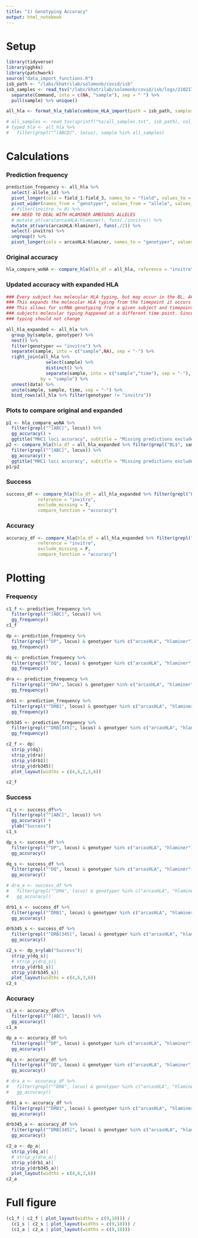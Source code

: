 ```yaml
---
title: "1) Genotyping Accuracy"
output: html_notebook
---
```


# Setup 
```r
library(tidyverse)
library(ggh4x)
library(patchwork)
source("data_import_functions.R")
isb_path <- "/labs/khatrilab/solomonb/covid/isb"
isb_samples <- read_tsv("/labs/khatrilab/solomonb/covid/isb/logs/210217_232725/parallel.log") %>% 
  separate(Command, into = c(NA, "sample"), sep = " ") %>% 
  pull(sample) %>% unique()
```

```r
all_hla <- format_hla_table(combine_HLA_import(path = isb_path, samples = isb_samples)) %>% filter(sample %in% isb_samples)

# all_samples <- read_tsv(sprintf("%s/all_samples.txt", isb_path), col_names = "sample") %>% pull(sample)
# typed_hla <- all_hla %>% 
#   filter(grepl("^[ABCD]", locus), sample %in% all_samples)
```
# Calculations

### Prediction frequency

```r
prediction_frequency <- all_hla %>% 
  select(-allele_id) %>% 
  pivot_longer(cols = field_1:field_3, names_to = "field", values_to = "allele") %>% 
  pivot_wider(names_from = "genotyper", values_from = "allele", values_fn = function(x) sum(!is.na(x)), values_fill = 0) %>% 
  # filter(invitro != 0) %>% 
  ### NEED TO DEAL WITH HLAMINER AMBIGOUS ALLELES
  # mutate_at(vars(arcasHLA:hlaminer), funs(./invitro)) %>% 
  mutate_at(vars(arcasHLA:hlaminer), funs(./2)) %>% 
  select(-invitro) %>% 
  ungroup() %>% 
  pivot_longer(cols = arcasHLA:hlaminer, names_to = "genotyper", values_to = "frequency")

```

### Original accuracy

```r
hla_compare_woNA <- compare_hla(hla_df = all_hla, reference = "invitro", exclude_missing = F, compare_function = "accuracy")
```

### Updated accuracy with expanded HLA

```r
### Every subject has molecular HLA typing, but may occur in the BL, AC, or CV timepoint
### This expands the molecular HLA typing from the timepoint it occurs to all other time points 
### This allows for scRNA genotyping from a given subject and timepoint to be assessed even if that
### subjects molecular typing happened at a different time point. Since HLA is genetic, the molecular
### typing should not change

all_hla_expanded <- all_hla %>% 
  group_by(sample, genotyper) %>% 
  nest() %>% 
  filter(genotyper == "invitro") %>% 
  separate(sample, into = c("sample",NA), sep = "-") %>% 
  right_join(all_hla %>% 
               select(sample) %>% 
               distinct() %>% 
               separate(sample, into = c("sample","time"), sep = "-"),
             by = "sample") %>% 
  unnest(data) %>% 
  unite(sample, sample, time, sep = "-") %>% 
  bind_rows(all_hla %>% filter(genotyper != "invitro"))
```

### Plots to compare original and expanded

```r
p1 <- hla_compare_woNA %>% 
  filter(grepl("^[ABC]", locus)) %>% 
  gg_accuracy() +
  ggtitle("MHC1 loci accuracy", subtitle = "Missing predictions excluded")
p2 <- compare_hla(hla_df = all_hla_expanded %>% filter(grepl("BL$", sample)), reference = "invitro", exclude_missing = F, compare_function = "accuracy") %>% 
  filter(grepl("^[ABC]", locus)) %>% 
  gg_accuracy() +
  ggtitle("MHC1 loci accuracy", subtitle = "Missing predictions excluded")
p1/p2
```

### Success
```r
success_df <- compare_hla(hla_df = all_hla_expanded %>% filter(grepl("BL$", sample)), 
            reference = "invitro", 
            exclude_missing = T, 
            compare_function = "accuracy") 
```

### Accuracy

```r
accuracy_df <- compare_hla(hla_df = all_hla_expanded %>% filter(grepl("BL$", sample)), 
            reference = "invitro", 
            exclude_missing = F, 
            compare_function = "accuracy") 
```

# Plotting

### Frequency

```r
c1_f <- prediction_frequency %>% 
  filter(grepl("^[ABC]", locus)) %>% 
  gg_frequency()
c1_f
```

```r
dp <- prediction_frequency %>% 
  filter(grepl("^DP", locus) & genotyper %in% c("arcasHLA", "hlaminer"),) %>% 
  gg_frequency()

dq <- prediction_frequency %>% 
  filter(grepl("^DQ", locus) & genotyper %in% c("arcasHLA", "hlaminer", "phlat"),) %>% 
  gg_frequency()

dra <- prediction_frequency %>% 
  filter(grepl("^DRA", locus) & genotyper %in% c("arcasHLA", "hlaminer"),) %>% 
  gg_frequency()

drb1 <- prediction_frequency %>% 
  filter(grepl("^DRB1", locus) & genotyper %in% c("arcasHLA", "hlaminer", "phlat"),) %>% 
  gg_frequency()

drb345 <- prediction_frequency %>% 
  filter(grepl("^DRB[345]", locus) & genotyper %in% c("arcasHLA", "hlaminer"),) %>% 
  gg_frequency()

c2_f <- dp|
  strip_y(dq)|
  strip_y(dra)|
  strip_y(drb1)|
  strip_y(drb345)|
  plot_layout(widths = c(4,6,2,3,6))

c2_f
```

### Success

```r
c1_s <- success_df%>% 
  filter(grepl("^[ABC]", locus)) %>% 
  gg_accuracy() +
  ylab("Success")
c1_s
```


```r
dp_s <- success_df %>% 
  filter(grepl("^DP", locus) & genotyper %in% c("arcasHLA", "hlaminer"),) %>% 
  gg_accuracy()

dq_s <- success_df %>% 
  filter(grepl("^DQ", locus) & genotyper %in% c("arcasHLA", "hlaminer", "phlat"),) %>% 
  gg_accuracy()

# dra_a <- success_df %>% 
#   filter(grepl("^DRA", locus) & genotyper %in% c("arcasHLA", "hlaminer"),) %>% 
#   gg_accuracy()

drb1_s <- success_df %>% 
  filter(grepl("^DRB1", locus) & genotyper %in% c("arcasHLA", "hlaminer", "phlat"),) %>% 
  gg_accuracy()

drb345_s <- success_df %>% 
  filter(grepl("^DRB[345]", locus) & genotyper %in% c("arcasHLA", "hlaminer"),) %>% 
  gg_accuracy()

c2_s <- dp_s+ylab("Success")|
  strip_y(dq_s)|
  # strip_y(dra_s)|
  strip_y(drb1_s)|
  strip_y(drb345_s)|
  plot_layout(widths = c(4,6,3,6))
c2_s
```

### Accuracy

```r
c1_a <- accuracy_df%>% 
  filter(grepl("^[ABC]", locus)) %>% 
  gg_accuracy()
c1_a
```

```r
dp_a <- accuracy_df %>% 
  filter(grepl("^DP", locus) & genotyper %in% c("arcasHLA", "hlaminer"),) %>% 
  gg_accuracy()

dq_a <- accuracy_df %>% 
  filter(grepl("^DQ", locus) & genotyper %in% c("arcasHLA", "hlaminer", "phlat"),) %>% 
  gg_accuracy()

# dra_a <- accuracy_df %>% 
#   filter(grepl("^DRA", locus) & genotyper %in% c("arcasHLA", "hlaminer"),) %>% 
#   gg_accuracy()

drb1_a <- accuracy_df %>% 
  filter(grepl("^DRB1", locus) & genotyper %in% c("arcasHLA", "hlaminer", "phlat"),) %>% 
  gg_accuracy()

drb345_a <- accuracy_df %>% 
  filter(grepl("^DRB[345]", locus) & genotyper %in% c("arcasHLA", "hlaminer"),) %>% 
  gg_accuracy()

c2_a <- dp_a|
  strip_y(dq_a)|
  # strip_y(dra_a)|
  strip_y(drb1_a)|
  strip_y(drb345_a)|
  plot_layout(widths = c(4,6,3,6))
c2_a
```

# Full figure

```r
(c1_f | c2_f | plot_layout(widths = c(9,18))) /
  (c1_s | c2_s | plot_layout(widths = c(9,18))) /
  (c1_a | c2_a | plot_layout(widths = c(9,18)))
```

